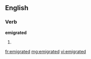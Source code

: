 ==English==

===Verb===
'''emigrated'''

# {{past of|[[emigrate]]}}

[[fr:emigrated]]
[[mg:emigrated]]
[[vi:emigrated]]